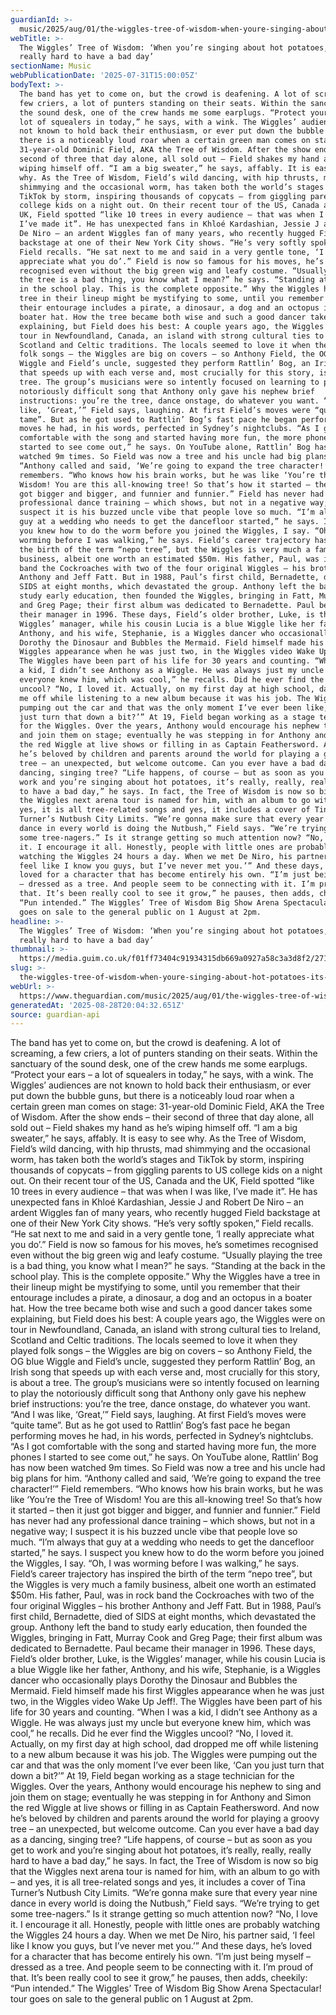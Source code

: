 ```yaml
---
guardianId: >-
  music/2025/aug/01/the-wiggles-tree-of-wisdom-when-youre-singing-about-hot-potatoes-its-really-hard-to-have-a-bad-day
webTitle: >-
  The Wiggles’ Tree of Wisdom: ‘When you’re singing about hot potatoes, it’s
  really hard to have a bad day’
sectionName: Music
webPublicationDate: '2025-07-31T15:00:05Z'
bodyText: >-
  The band has yet to come on, but the crowd is deafening. A lot of screaming, a
  few criers, a lot of punters standing on their seats. Within the sanctuary of
  the sound desk, one of the crew hands me some earplugs. “Protect your ears – a
  lot of squealers in today,” he says, with a wink. The Wiggles’ audiences are
  not known to hold back their enthusiasm, or ever put down the bubble guns, but
  there is a noticeably loud roar when a certain green man comes on stage:
  31-year-old Dominic Field, AKA the Tree of Wisdom. After the show ends – their
  second of three that day alone, all sold out – Field shakes my hand as he’s
  wiping himself off. “I am a big sweater,” he says, affably. It is easy to see
  why. As the Tree of Wisdom, Field’s wild dancing, with hip thrusts, mad
  shimmying and the occasional worm, has taken both the world’s stages and
  TikTok by storm, inspiring thousands of copycats – from giggling parents to US
  college kids on a night out. On their recent tour of the US, Canada and the
  UK, Field spotted “like 10 trees in every audience – that was when I was like,
  I’ve made it”. He has unexpected fans in Khloé Kardashian, Jessie J and Robert
  De Niro – an ardent Wiggles fan of many years, who recently hugged Field
  backstage at one of their New York City shows. “He’s very softly spoken,”
  Field recalls. “He sat next to me and said in a very gentle tone, ‘I really
  appreciate what you do’.” Field is now so famous for his moves, he’s sometimes
  recognised even without the big green wig and leafy costume. “Usually playing
  the tree is a bad thing, you know what I mean?” he says. “Standing at the back
  in the school play. This is the complete opposite.” Why the Wiggles have a
  tree in their lineup might be mystifying to some, until you remember that
  their entourage includes a pirate, a dinosaur, a dog and an octopus in a
  boater hat. How the tree became both wise and such a good dancer takes some
  explaining, but Field does his best: A couple years ago, the Wiggles were on
  tour in Newfoundland, Canada, an island with strong cultural ties to Ireland,
  Scotland and Celtic traditions. The locals seemed to love it when they played
  folk songs – the Wiggles are big on covers – so Anthony Field, the OG blue
  Wiggle and Field’s uncle, suggested they perform Rattlin’ Bog, an Irish song
  that speeds up with each verse and, most crucially for this story, is about a
  tree. The group’s musicians were so intently focused on learning to play the
  notoriously difficult song that Anthony only gave his nephew brief
  instructions: you’re the tree, dance onstage, do whatever you want. “And I was
  like, ‘Great,’” Field says, laughing. At first Field’s moves were “quite
  tame”. But as he got used to Rattlin’ Bog’s fast pace he began performing
  moves he had, in his words, perfected in Sydney’s nightclubs. “As I got
  comfortable with the song and started having more fun, the more phones I
  started to see come out,” he says. On YouTube alone, Rattlin’ Bog has now been
  watched 9m times. So Field was now a tree and his uncle had big plans for him.
  “Anthony called and said, ‘We’re going to expand the tree character!’” Field
  remembers. “Who knows how his brain works, but he was like ‘You’re the Tree of
  Wisdom! You are this all-knowing tree! So that’s how it started – then it just
  got bigger and bigger, and funnier and funnier.” Field has never had any
  professional dance training – which shows, but not in a negative way; I
  suspect it is his buzzed uncle vibe that people love so much. “I’m always that
  guy at a wedding who needs to get the dancefloor started,” he says. I suspect
  you knew how to do the worm before you joined the Wiggles, I say. “Oh, I was
  worming before I was walking,” he says. Field’s career trajectory has inspired
  the birth of the term “nepo tree”, but the Wiggles is very much a family
  business, albeit one worth an estimated $50m. His father, Paul, was in rock
  band the Cockroaches with two of the four original Wiggles – his brother
  Anthony and Jeff Fatt. But in 1988, Paul’s first child, Bernadette, died of
  SIDS at eight months, which devastated the group. Anthony left the band to
  study early education, then founded the Wiggles, bringing in Fatt, Murray Cook
  and Greg Page; their first album was dedicated to Bernadette. Paul became
  their manager in 1996. These days, Field’s older brother, Luke, is the
  Wiggles’ manager, while his cousin Lucia is a blue Wiggle like her father,
  Anthony, and his wife, Stephanie, is a Wiggles dancer who occasionally plays
  Dorothy the Dinosaur and Bubbles the Mermaid. Field himself made his first
  Wiggles appearance when he was just two, in the Wiggles video Wake Up Jeff!.
  The Wiggles have been part of his life for 30 years and counting. “When I was
  a kid, I didn’t see Anthony as a Wiggle. He was always just my uncle but
  everyone knew him, which was cool,” he recalls. Did he ever find the Wiggles
  uncool? “No, I loved it. Actually, on my first day at high school, dad dropped
  me off while listening to a new album because it was his job. The Wiggles were
  pumping out the car and that was the only moment I’ve ever been like, ‘Can you
  just turn that down a bit?’” At 19, Field began working as a stage technician
  for the Wiggles. Over the years, Anthony would encourage his nephew to sing
  and join them on stage; eventually he was stepping in for Anthony and Simon
  the red Wiggle at live shows or filling in as Captain Feathersword. And now
  he’s beloved by children and parents around the world for playing a groovy
  tree – an unexpected, but welcome outcome. Can you ever have a bad day as a
  dancing, singing tree? “Life happens, of course – but as soon as you get to
  work and you’re singing about hot potatoes, it’s really, really, really hard
  to have a bad day,” he says. In fact, the Tree of Wisdom is now so big that
  the Wiggles next arena tour is named for him, with an album to go with – and
  yes, it is all tree-related songs and yes, it includes a cover of Tina
  Turner’s Nutbush City Limits. “We’re gonna make sure that every year nine
  dance in every world is doing the Nutbush,” Field says. “We’re trying to get
  some tree-nagers.” Is it strange getting so much attention now? “No, I love
  it. I encourage it all. Honestly, people with little ones are probably
  watching the Wiggles 24 hours a day. When we met De Niro, his partner said, ‘I
  feel like I know you guys, but I’ve never met you.’” And these days, he’s
  loved for a character that has become entirely his own. “I’m just being myself
  – dressed as a tree. And people seem to be connecting with it. I’m proud of
  that. It’s been really cool to see it grow,” he pauses, then adds, cheekily:
  “Pun intended.” The Wiggles’ Tree of Wisdom Big Show Arena Spectacular! tour
  goes on sale to the general public on 1 August at 2pm.
headline: >-
  The Wiggles’ Tree of Wisdom: ‘When you’re singing about hot potatoes, it’s
  really hard to have a bad day’
thumbnail: >-
  https://media.guim.co.uk/f01ff73404c91934315db669a0927a58c3a3d8f2/271_0_2461_1970/500.jpg
slug: >-
  the-wiggles-tree-of-wisdom-when-youre-singing-about-hot-potatoes-its-really-hard-to-have-a-bad-day
webUrl: >-
  https://www.theguardian.com/music/2025/aug/01/the-wiggles-tree-of-wisdom-when-youre-singing-about-hot-potatoes-its-really-hard-to-have-a-bad-day
generatedAt: '2025-08-28T20:04:32.651Z'
source: guardian-api
---
```

The band has yet to come on, but the crowd is deafening. A lot of screaming, a few criers, a lot of punters standing on their seats. Within the sanctuary of the sound desk, one of the crew hands me some earplugs. “Protect your ears – a lot of squealers in today,” he says, with a wink. The Wiggles’ audiences are not known to hold back their enthusiasm, or ever put down the bubble guns, but there is a noticeably loud roar when a certain green man comes on stage: 31-year-old Dominic Field, AKA the Tree of Wisdom. After the show ends – their second of three that day alone, all sold out – Field shakes my hand as he’s wiping himself off. “I am a big sweater,” he says, affably. It is easy to see why. As the Tree of Wisdom, Field’s wild dancing, with hip thrusts, mad shimmying and the occasional worm, has taken both the world’s stages and TikTok by storm, inspiring thousands of copycats – from giggling parents to US college kids on a night out. On their recent tour of the US, Canada and the UK, Field spotted “like 10 trees in every audience – that was when I was like, I’ve made it”. He has unexpected fans in Khloé Kardashian, Jessie J and Robert De Niro – an ardent Wiggles fan of many years, who recently hugged Field backstage at one of their New York City shows. “He’s very softly spoken,” Field recalls. “He sat next to me and said in a very gentle tone, ‘I really appreciate what you do’.” Field is now so famous for his moves, he’s sometimes recognised even without the big green wig and leafy costume. “Usually playing the tree is a bad thing, you know what I mean?” he says. “Standing at the back in the school play. This is the complete opposite.” Why the Wiggles have a tree in their lineup might be mystifying to some, until you remember that their entourage includes a pirate, a dinosaur, a dog and an octopus in a boater hat. How the tree became both wise and such a good dancer takes some explaining, but Field does his best: A couple years ago, the Wiggles were on tour in Newfoundland, Canada, an island with strong cultural ties to Ireland, Scotland and Celtic traditions. The locals seemed to love it when they played folk songs – the Wiggles are big on covers – so Anthony Field, the OG blue Wiggle and Field’s uncle, suggested they perform Rattlin’ Bog, an Irish song that speeds up with each verse and, most crucially for this story, is about a tree. The group’s musicians were so intently focused on learning to play the notoriously difficult song that Anthony only gave his nephew brief instructions: you’re the tree, dance onstage, do whatever you want. “And I was like, ‘Great,’” Field says, laughing. At first Field’s moves were “quite tame”. But as he got used to Rattlin’ Bog’s fast pace he began performing moves he had, in his words, perfected in Sydney’s nightclubs. “As I got comfortable with the song and started having more fun, the more phones I started to see come out,” he says. On YouTube alone, Rattlin’ Bog has now been watched 9m times. So Field was now a tree and his uncle had big plans for him. “Anthony called and said, ‘We’re going to expand the tree character!’” Field remembers. “Who knows how his brain works, but he was like ‘You’re the Tree of Wisdom! You are this all-knowing tree! So that’s how it started – then it just got bigger and bigger, and funnier and funnier.” Field has never had any professional dance training – which shows, but not in a negative way; I suspect it is his buzzed uncle vibe that people love so much. “I’m always that guy at a wedding who needs to get the dancefloor started,” he says. I suspect you knew how to do the worm before you joined the Wiggles, I say. “Oh, I was worming before I was walking,” he says. Field’s career trajectory has inspired the birth of the term “nepo tree”, but the Wiggles is very much a family business, albeit one worth an estimated $50m. His father, Paul, was in rock band the Cockroaches with two of the four original Wiggles – his brother Anthony and Jeff Fatt. But in 1988, Paul’s first child, Bernadette, died of SIDS at eight months, which devastated the group. Anthony left the band to study early education, then founded the Wiggles, bringing in Fatt, Murray Cook and Greg Page; their first album was dedicated to Bernadette. Paul became their manager in 1996. These days, Field’s older brother, Luke, is the Wiggles’ manager, while his cousin Lucia is a blue Wiggle like her father, Anthony, and his wife, Stephanie, is a Wiggles dancer who occasionally plays Dorothy the Dinosaur and Bubbles the Mermaid. Field himself made his first Wiggles appearance when he was just two, in the Wiggles video Wake Up Jeff!. The Wiggles have been part of his life for 30 years and counting. “When I was a kid, I didn’t see Anthony as a Wiggle. He was always just my uncle but everyone knew him, which was cool,” he recalls. Did he ever find the Wiggles uncool? “No, I loved it. Actually, on my first day at high school, dad dropped me off while listening to a new album because it was his job. The Wiggles were pumping out the car and that was the only moment I’ve ever been like, ‘Can you just turn that down a bit?’” At 19, Field began working as a stage technician for the Wiggles. Over the years, Anthony would encourage his nephew to sing and join them on stage; eventually he was stepping in for Anthony and Simon the red Wiggle at live shows or filling in as Captain Feathersword. And now he’s beloved by children and parents around the world for playing a groovy tree – an unexpected, but welcome outcome. Can you ever have a bad day as a dancing, singing tree? “Life happens, of course – but as soon as you get to work and you’re singing about hot potatoes, it’s really, really, really hard to have a bad day,” he says. In fact, the Tree of Wisdom is now so big that the Wiggles next arena tour is named for him, with an album to go with – and yes, it is all tree-related songs and yes, it includes a cover of Tina Turner’s Nutbush City Limits. “We’re gonna make sure that every year nine dance in every world is doing the Nutbush,” Field says. “We’re trying to get some tree-nagers.” Is it strange getting so much attention now? “No, I love it. I encourage it all. Honestly, people with little ones are probably watching the Wiggles 24 hours a day. When we met De Niro, his partner said, ‘I feel like I know you guys, but I’ve never met you.’” And these days, he’s loved for a character that has become entirely his own. “I’m just being myself – dressed as a tree. And people seem to be connecting with it. I’m proud of that. It’s been really cool to see it grow,” he pauses, then adds, cheekily: “Pun intended.” The Wiggles’ Tree of Wisdom Big Show Arena Spectacular! tour goes on sale to the general public on 1 August at 2pm.
